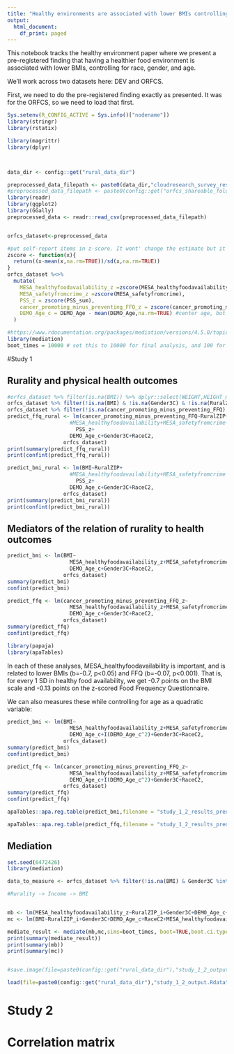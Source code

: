 ```yaml
---
title: "Healthy environments are associated with lower BMIs controlling for race, gender, and age"
output:
  html_document:
    df_print: paged
---
```


This notebook tracks the healthy environment paper where we present a pre-registered finding that having a healthier food environment is associated with lower BMIs, controlling for race, gender, and age.

We'll work across two datasets here: DEV and ORFCS.

First, we need to do the pre-registered finding exactly as presented. It was for the ORFCS, so we need to load that first.

```r
Sys.setenv(R_CONFIG_ACTIVE = Sys.info()["nodename"])
library(stringr)
library(rstatix)
```

```r
library(magrittr)
library(dplyr)



data_dir <- config::get("rural_data_dir")

preprocessed_data_filepath <- paste0(data_dir,"cloudresearch_survey_results/orfcs_preprocessed2_anon_by_subj.csv")
#preprocessed_data_filepath <- paste0(config::get("orfcs_shareable_folder"),"oregon_dataset_anon.csv")
library(readr)
library(ggplot2)
library(GGally)
preprocessed_data <- readr::read_csv(preprocessed_data_filepath)


orfcs_dataset<-preprocessed_data
```

```r
#put self-report items in z-score. It wont' change the estimate but it will make it easier to interpret
zscore <- function(x){
  return((x-mean(x,na.rm=TRUE))/sd(x,na.rm=TRUE))
}
orfcs_dataset %<>% 
  mutate(
    MESA_healthyfoodavailability_z =zscore(MESA_healthyfoodavailability),
    MESA_safetyfromcrime_z =zscore(MESA_safetyfromcrime),
    PSS_z = zscore(PSS_sum),
    cancer_promoting_minus_preventing_FFQ_z = zscore(cancer_promoting_minus_preventing_FFQ),
    DEMO_Age_c = DEMO_Age - mean(DEMO_Age,na.rm=TRUE) #center age, but do not z-score it.
  )
```

```r
#https://www.rdocumentation.org/packages/mediation/versions/4.5.0/topics/mediate
library(mediation)
boot_times = 10000 # set this to 10000 for final analysis, and 100 for setting up
```

#Study 1

## Rurality and physical health outcomes


```r
#orfcs_dataset %>% filter(is.na(BMI)) %>% dplyr::select(WEIGHT,HEIGHT_m) %>% is.na %>% colSums
orfcs_dataset %>% filter(!is.na(BMI) & !is.na(Gender3C) & !is.na(RuralZIP) & !is.na(PSS_z) & !is.na(DEMO_Age_c) & !is.na(Gender3C) & !is.na(RaceC2)) %>% .$RuralZIP %>% table
orfcs_dataset %>% filter(!is.na(cancer_promoting_minus_preventing_FFQ) & !is.na(Gender3C) & !is.na(RuralZIP) & !is.na(PSS_z) & !is.na(DEMO_Age_c) & !is.na(Gender3C) & !is.na(RaceC2)) %>% .$RuralZIP %>% table
predict_ffq_rural <- lm(cancer_promoting_minus_preventing_FFQ~RuralZIP+
                    #MESA_healthyfoodavailability+MESA_safetyfromcrime+
                      PSS_z+
                    DEMO_Age_c+Gender3C+RaceC2,
                  orfcs_dataset)
print(summary(predict_ffq_rural))
print(confint(predict_ffq_rural))

predict_bmi_rural <- lm(BMI~RuralZIP+
                    #MESA_healthyfoodavailability+MESA_safetyfromcrime
                      PSS_z+
                    DEMO_Age_c+Gender3C+RaceC2,
                  orfcs_dataset)
print(summary(predict_bmi_rural))
print(confint(predict_bmi_rural))

```

## Mediators of the relation of rurality to health outcomes




```r


predict_bmi <- lm(BMI~
                    MESA_healthyfoodavailability_z+MESA_safetyfromcrime_z+PSS_z+
                    DEMO_Age_c+Gender3C+RaceC2,
                  orfcs_dataset)
summary(predict_bmi)
confint(predict_bmi)

predict_ffq <- lm(cancer_promoting_minus_preventing_FFQ_z~
                    MESA_healthyfoodavailability_z+MESA_safetyfromcrime_z+PSS_z+
                    DEMO_Age_c+Gender3C+RaceC2,
                  orfcs_dataset)
summary(predict_ffq)
confint(predict_ffq)
```


```r
library(papaja)
library(apaTables)
```

In each of these analyses, MESA_healthyfoodavailability is important, and is related to lower BMIs (b=-0.7, p<0.05) and FFQ (b=-0.07, p<0.001). That is, for every 1 SD in healthy food availability, we get -0.7 points on the BMI scale and -0.13 points on the z-scored Food Frequency Questionnaire.

We can also measures these while controlling for age as a quadratic variable:


```r


predict_bmi <- lm(BMI~
                    MESA_healthyfoodavailability_z+MESA_safetyfromcrime_z+PSS_z+
                    DEMO_Age_c+I(DEMO_Age_c^2)+Gender3C+RaceC2,
                  orfcs_dataset)
summary(predict_bmi)
confint(predict_bmi)

predict_ffq <- lm(cancer_promoting_minus_preventing_FFQ_z~
                    MESA_healthyfoodavailability_z+MESA_safetyfromcrime_z+PSS_z+
                    DEMO_Age_c+I(DEMO_Age_c^2)+Gender3C+RaceC2,
                  orfcs_dataset)
summary(predict_ffq)
confint(predict_ffq)
```



```r
apaTables::apa.reg.table(predict_bmi,filename = "study_1_2_results_predict_bmi_from_food_availability.doc")
```




```r
apaTables::apa.reg.table(predict_ffq,filename = "study_1_2_results_predict_ffq_from_food_availability.doc")
```


## Mediation




```r
set.seed(6472426)
library(mediation)

data_to_measure <- orfcs_dataset %>% filter(!is.na(BMI) & Gender3C %in% c("Male","Female"))

#Rurality -> Income -> BMI


mb <- lm(MESA_healthyfoodavailability_z~RuralZIP_i+Gender3C+DEMO_Age_c+RaceC2+PSS_z,data_to_measure)
mc <- lm(BMI~RuralZIP_i+Gender3C+DEMO_Age_c+RaceC2+MESA_healthyfoodavailability_z+PSS_z,data_to_measure)

mediate_result <- mediate(mb,mc,sims=boot_times, boot=TRUE,boot.ci.type = "bca", treat="RuralZIP_i",mediator="MESA_healthyfoodavailability_z")
print(summary(mediate_result))
print(summary(mb))
print(summary(mc))
```

```r

```


```r
#save.image(file=paste0(config::get("rural_data_dir"),"study_1_2_output.Rdata"))
```

```r
load(file=paste0(config::get("rural_data_dir"),"study_1_2_output.Rdata"))
```


# Study 2

# Correlation matrix
